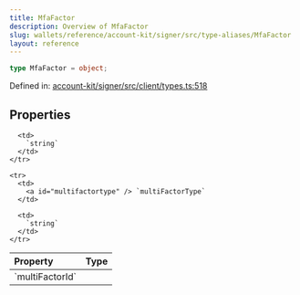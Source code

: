```yaml
---
title: MfaFactor
description: Overview of MfaFactor
slug: wallets/reference/account-kit/signer/src/type-aliases/MfaFactor
layout: reference
---
```


```ts
type MfaFactor = object;
```

Defined in: [account-kit/signer/src/client/types.ts:518](https://github.com/alchemyplatform/aa-sdk/blob/e3c1a23e6e03f44bf2db3afddb97a91b175cba58/account-kit/signer/src/client/types.ts#L518)

## Properties

<table>
  <thead>
    <tr>
      <th align="left">Property</th>
      <th align="left">Type</th>
    </tr>
  </thead>

  <tbody>
    <tr>
      <td>
        <a id="multifactorid" /> `multiFactorId`
      </td>

      <td>
        `string`
      </td>
    </tr>

    <tr>
      <td>
        <a id="multifactortype" /> `multiFactorType`
      </td>

      <td>
        `string`
      </td>
    </tr>

  </tbody>
</table>
